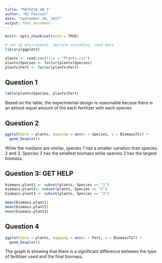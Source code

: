 ```yaml
---
title: "MATH216 HW 1"
author: "MJ Pascual"
date: "September 20, 2017"
output: html_document
---
```


```r
knitr::opts_chunk$set(echo = TRUE)
```

```r
# set up environment, declare variables, read data
library(ggplot2)

plants <- read.csv(file = "Plants.csv")
plants$Species <- factor(plants$Species)
plants$Fert <- factor(plants$Fert)
```


## Question 1
```r
table(plants$Species, plants$Fert)
```

Based on the table, the experimental design is reasonable becase there is an almost equal amount of the each fertilizer with each species

## Question 2

```r
ggplot(data = plants, mapping = aes(x = Species, y = BiomassT2)) + 
  geom_boxplot()
```

While the medians are similar, species 1 has a smaller variation than species 2 and 3. Species 3 has the smallest biomass while species 2 has the largest biomass. 


## Question 3: GET HELP

```r
biomass.plant1 <- subset(plants, Species == "1")
biomass.plant2<- subset(plants, Species == "2")
biomass.plant3 <- subset(plants, Species == "3")

mean(biomass.plant1)
mean(biomass.plant2)
mean(biomass.plant3)
```

## Question 4

```r
ggplot(data = plants, mapping = aes(x = Fert, y = BiomassT2)) + 
  geom_boxplot()
```

The graph is showing that there is a significant difference between the type of fertilizer used and the final biomass.